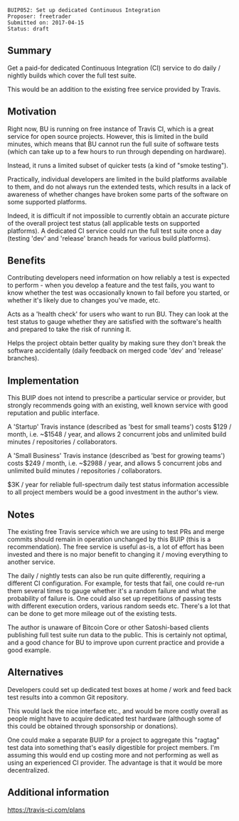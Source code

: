 <pre>
BUIP052: Set up dedicated Continuous Integration
Proposer: freetrader
Submitted on: 2017-04-15
Status: draft
</pre>


==Summary==

Get a paid-for dedicated Continuous Integration (CI) service to do daily / nightly builds which cover the full test suite.

This would be an addition to the existing free service provided by Travis.

==Motivation==

Right now, BU is running on free instance of Travis CI, which is a great service for open source projects.
However, this is limited in the build minutes, which means that BU cannot run the full suite of software tests (which can take up to a few hours to run through depending on hardware).

Instead, it runs a limited subset of quicker tests (a kind of "smoke testing").

Practically, individual developers are limited in the build platforms available to them, and do not always run the extended tests, which results in a lack of awareness of whether changes have broken some parts of the software on some supported platforms.

Indeed, it is difficult if not impossible to currently obtain an accurate picture of the overall project test status (all applicable tests on supported platforms). A dedicated CI service could run the full test suite once a day (testing 'dev' and 'release' branch heads for various build platforms).


==Benefits==

Contributing developers need information on how reliably a test is expected to perform - when you develop a feature and the test fails, you want to know whether the test was occasionally known to fail before you started, or whether it's likely due to changes you've made, etc.

Acts as a 'health check' for users who want to run BU. They can look at the test status to gauge whether they are satisfied with the software's health and prepared to take the risk of running it.

Helps the project obtain better quality by making sure they don't break the software accidentally (daily feedback on merged code 'dev' and 'release' branches).

==Implementation==

This BUIP does not intend to prescribe a particular service or provider, but strongly recommends going with an existing, well known service with good reputation and public interface.

A 'Startup' Travis instance (described as 'best for small teams') costs $129 / month, i.e. ~$1548 / year, and allows 2 concurrent jobs and unlimited build minutes / repositories / collaborators.

A 'Small Business' Travis instance (described as 'best for growing teams') costs $249 / month, i.e. ~$2988 / year, and allows 5 concurrent jobs and unlimited build minutes / repositories / collaborators.

$3K / year for reliable full-spectrum daily test status information accessible to all project members would be a good investment in the author's view.


==Notes==

The existing free Travis service which we are using to test PRs and merge commits should remain in operation unchanged by this BUIP (this is a recommendation). The free service is useful as-is, a lot of effort has been invested and there is no major benefit to changing it / moving everything to another service.

The daily / nightly tests can also be run quite differently, requiring a different CI configuration. For example, for tests that fail, one could re-run them several times to gauge whether it's a random failure and what the probability of failure is. One could also set up repetitions of passing tests with different execution orders, various random seeds etc. There's a lot that can be done to get more mileage out of the existing tests.

The author is unaware of Bitcoin Core or other Satoshi-based clients publishing full test suite run data to the public. This is certainly not optimal, and a good chance for BU to improve upon current practice and provide a good example.

==Alternatives==

Developers could set up dedicated test boxes at home / work and feed back test results into a common Git repository.

This would lack the nice interface etc., and would be more costly overall as people might have to acquire dedicated test hardware (although some of this could be obtained through sponsorship or donations).

One could make a separate BUIP for a project to aggregate this "ragtag" test data into something that's easily digestible for project members. I'm assuming this would end up costing more and not performing as well as using an experienced CI provider. The advantage is that it would be more decentralized.


==Additional information==

https://travis-ci.com/plans
